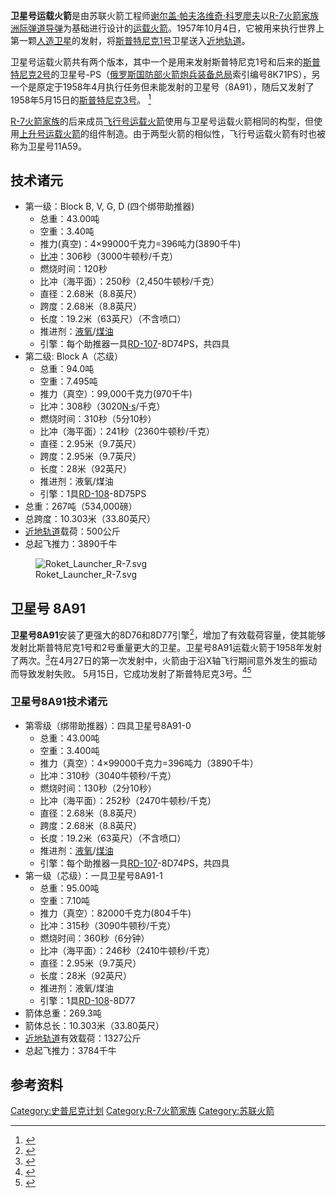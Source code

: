 {{about||卫星号11A59运载火箭|起飞号运载火箭|其他用途|斯普特尼克(消歧义页)}}
{{distinguish|斯普特尼克1号}}
{{Infobox Rocket
|image   =  Sputnik 8K71PS grey.svg
|imsize  =  180
|caption =  卫星号运载火箭
|name           =  卫星号（8K71PS/8A91）
|function       =  早期（首发）[[运载火箭|运载火箭]]
|manufacturer   =  [[科罗廖夫能源火箭航天集团|科罗廖夫能源火箭航天集团]]
|country-origin =  苏联
|height       =  '''8K71PS:''' {{convert|30.0|m|ft|lk=on|abbr=on}}<br>'''8A91:''' {{convert|31.1|m|ft|abbr=on}}
|diameter     =  {{convert|2.99|m|ft|abbr=on}}
|mass         =   {{convert|267000|kg|lb|abbr=on}}<br>'''8A91:''' {{convert|269300|kg|lb|abbr=on}}
|stages       =  2
|capacities =
  {{Infobox Rocket/Payload
  |location=[[近地轨道|LEO]] (8K71PS)
  |kilos    =  '''8K71PS:''' {{convert|500|kg|lb|abbr=on}}<br>'''8A91:''' {{convert|1327|kg|lb|abbr=on}}
  }}
|family      =  [[R-7火箭家族|R-7火箭家族]]
|comparable  =  [[先锋号运载火箭|先锋号运载火箭]]<br>[[朱诺1号运载火箭|朱诺1号运载火箭]]
|status   =  已退役
|sites    =  [[加加林启航处|LC-1/5发射工位]], [[拜科努尔航天发射场|拜科努尔航天发射场]]
|launches =  4 (2 8K71PS, 2 8A91)
|success  =  3
|fail     =  1 (8A91)
|first    =  '''8K71PS:'''1957年10月4日<br>'''8A91:'''1958年4月27日
|last     =  '''8K71PS:'''1957年11月3日<br>'''8A91:'''1958年5月15日
|payloads =  [[斯普特尼克1号|斯普特尼克1号]]<br>[[斯普特尼克2号|斯普特尼克2号]]<br>[[斯普特尼克3号|斯普特尼克3号]]
|stagedata    =
  {{Infobox Rocket/Stage
  |type       =  助推器
  |stageno    =  
  |diff       =  Block B, V, G, D
  |number       =  4
  |engines    =  1 [[RD-107|RD-107]]
  |thrust     =  {{convert|970|kN|lbf|lk=on|abbr=on}}
  |SI         =  306秒
  |burntime   =  120秒
  |fuel       =  [[液氧|液氧]]/[[煤油|煤油]]
  }}
  {{Infobox Rocket/Stage
  |type       =  stage
  |stageno    =  第一级
  |diff       =  Block A
  |engines    =  1 [[RD-108|RD-108]]
  |thrust     =  {{convert|912|kN|lbf|lk=on|abbr=on}}
  |SI         =  308秒
  |burntime   =  330秒
  |fuel       =  [[液氧|液氧]]/[[煤油|煤油]]
  }} }}

'''卫星号运载火箭'''是由苏联火箭工程师[[谢尔盖·帕夫洛维奇·科罗廖夫|谢尔盖·帕夫洛维奇·科罗廖夫]]以[[R-7|R-7火箭家族]][[洲际弹道导弹|洲际弹道导弹]]为基础进行设计的[[运载火箭|运载火箭]]。1957年10月4日，它被用来执行世界上第一颗[[人造卫星|人造卫星]]的发射，将[[斯普特尼克1号|斯普特尼克1号]]卫星送入[[近地轨道|近地轨道]]。

卫星号运载火箭共有两个版本，其中一个是用来发射斯普特尼克1号和后来的[[斯普特尼克2号|斯普特尼克2号]]的卫星号-PS（[[俄罗斯国防部火箭炮兵装备总局|俄罗斯国防部火箭炮兵装备总局]]索引编号8K71PS），另一个是原定于1958年4月执行任务但未能发射的卫星号（8A91），随后又发射了1958年5月15日的[[斯普特尼克3号|斯普特尼克3号]]。 <ref>{{Cite web |url=http://www.tsenki.com/Roket1Show.asp?RoketID=8 |title=Sputnik Rocket |access-date=2021-01-19 |archive-date=2005-01-03 |archive-url=https://web.archive.org/web/20050103170537/http://www.tsenki.com/Roket1Show.asp?RoketID=8 |dead-url=yes }}</ref>

[[R-7火箭家族|R-7火箭家族]]的后来成员[[飞行号运载火箭|飞行号运载火箭]]使用与卫星号运载火箭相同的构型，但使用[[上升号运载火箭|上升号运载火箭]]的组件制造。由于两型火箭的相似性，飞行号运载火箭有时也被称为卫星号11A59。

==技术诸元==

*第一级：Block B, V, G, D (四个绑带助推器)
**总重：43.00吨
**空重：3.40吨
**推力(真空)：4×99000千克力=396吨力(3890千牛)
**[[比冲|比冲]]：306秒（3000牛顿秒/千克）
**燃烧时间：120秒
**比冲（海平面）：250秒（2,450牛顿秒/千克）
**直径：2.68米（8.8英尺）
**跨度：2.68米（8.8英尺）
**长度：19.2米（63英尺）（不含喷口）
**推进剂：[[液氧|液氧]]/[[煤油|煤油]]
**引擎：每个助推器一具[[RD-107|RD-107]]-8D74PS，共四具
*第二级: Block A（芯级）
**总重：94.0吨
**空重：7.495吨
**推力（真空）：99,000千克力(970千牛)
**比冲：308秒（3020[[牛顿秒|N·s]]/千克）
**燃烧时间：310秒（5分10秒）
**比冲（海平面）：241秒（2360牛顿秒/千克）
**直径：2.95米（9.7英尺）
**跨度：2.95米（9.7英尺）
**长度：28米（92英尺）
**推进剂：液氧/煤油
**引擎：1具[[RD-108|RD-108]]-8D75PS
*总重：267吨（534,000磅）
*总跨度：10.303米（33.80英尺）
*[[近地轨道|近地轨道]]载荷：500公斤
*总起飞推力：3890千牛

[[File:Roket_Launcher_R-7.svg|center]]

==卫星号 8A91==
'''卫星号8A91'''安装了更强大的8D76和8D77引擎<ref name="lpre">{{cite web |url=http://www.lpre.de/energomash/RD-107/index.htm |title=РД-107 и РД-108 |publisher=lpre.de |accessdate=2015-12-24 |archive-date=2012-08-26 |archive-url=https://web.archive.org/web/20120826123612/http://www.lpre.de/energomash/RD-107/index.htm |dead-url=no }}</ref>，增加了有效载荷容量，使其能够发射比斯普特尼克1号和2号重量更大的卫星。卫星号8A91运载火箭于1958年发射了两次。<ref name="planet4589">{{cite web |url=http://planet4589.org/space/log/launchlog.txt |title=Jonathan McDowell's launch log |publisher=planet4589.org |accessdate=2015-12-24 |archive-date=2018-01-23 |archive-url=https://web.archive.org/web/20180123190920/https://planet4589.org/space/log/launchlog.txt |dead-url=no }}</ref>在4月27日的第一次发射中，火箭由于沿X轴飞行期间意外发生的振动而导致发射失败。 5月15日，它成功发射了斯普特尼克3号。<ref>{{Cite web |url=http://www.lidorenko.ru/ns3.htm |title=Soviet Solar Cells on Orbit |access-date=2021-01-19 |archive-date=2020-07-30 |archive-url=https://web.archive.org/web/20200730053858/http://www.lidorenko.ru/ns3.htm |dead-url=no }}</ref><ref name="astronautix">{{cite web|url=http://www.astronautix.com/craft/sputnik3.htm|title=Sputnik 3|publisher=astronautix.com|accessdate=2015-12-24|archiveurl=https://web.archive.org/web/20131108103951/http://www.astronautix.com/craft/sputnik3.htm|archivedate=2013-11-08|dead-url=no}}</ref>

===卫星号8A91技术诸元===
*第零级（绑带助推器）：四具卫星号8A91-0
**总重：43.00吨
**空重：3.400吨
**推力（真空）：4×99000千克力=396吨力（3890千牛）
**比冲：310秒（3040牛顿秒/千克）
**燃烧时间：130秒（2分10秒）
**比冲（海平面）：252秒（2470牛顿秒/千克）
**直径：2.68米（8.8英尺）
**跨度：2.68米（8.8英尺）
**长度：19.2米（63英尺）（不含喷口）
**推进剂：[[液氧|液氧]]/[[煤油|煤油]]
**引擎：每个助推器一具[[RD-107|RD-107]]-8D74PS，共四具
*第一级（芯级）：一具卫星号8A91-1
**总重：95.00吨
**空重：7.10吨
**推力（真空）：82000千克力(804千牛)
**比冲：315秒（3090牛顿秒/千克）
**燃烧时间：360秒（6分钟）
**比冲（海平面）：246秒（2410牛顿秒/千克）
**直径：2.95米（9.7英尺）
**长度：28米（92英尺）
**推进剂：液氧/煤油
**引擎：1具[[RD-108|RD-108]]-8D77
*箭体总重：269.3吨
*箭体总长：10.303米（33.80英尺）
*[[近地轨道|近地轨道]]有效载荷：1327公斤
*总起飞推力：3784千牛

== 参考资料 ==
{{reflist}}

{{ELVs}}
{{Russian launch vehicles}}


[[Category:史普尼克计划|Category:史普尼克计划]]
[[Category:R-7火箭家族|Category:R-7火箭家族]]
[[Category:苏联火箭|Category:苏联火箭]]